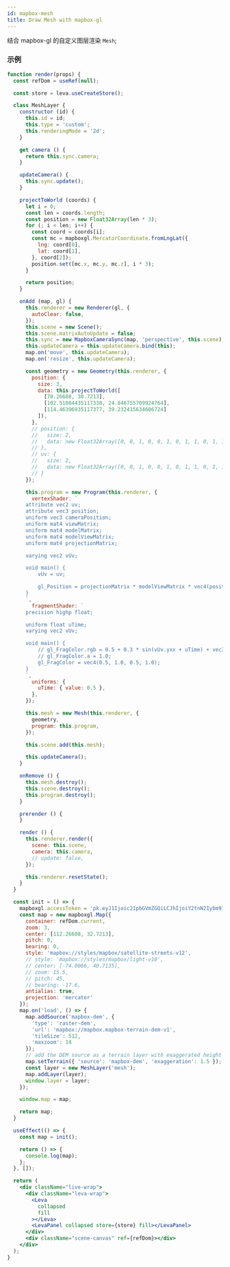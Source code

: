 ```yaml
---
id: mapbox-mesh
title: Draw Mesh with mapbox-gl
---
```


结合 mapbox-gl 的自定义图层渲染 `Mesh`;

### 示例

```jsx live
function render(props) {
  const refDom = useRef(null);

  const store = leva.useCreateStore();

  class MeshLayer {
    constructor (id) {
      this.id = id;
      this.type = 'custom';
      this.renderingMode = '2d';
    }

    get camera () {
      return this.sync.camera;
    }

    updateCamera() {
      this.sync.update();
    }

    projectToWorld (coords) {
      let i = 0;
      const len = coords.length;
      const position = new Float32Array(len * 3);
      for (; i < len; i++) {
        const coord = coords[i];
        const mc = mapboxgl.MercatorCoordinate.fromLngLat({
          lng: coord[0],
          lat: coord[1],
        }, coord[2]);
        position.set([mc.x, mc.y, mc.z], i * 3);
      }

      return position;
    }

    onAdd (map, gl) {
      this.renderer = new Renderer(gl, {
        autoClear: false,
      });
      this.scene = new Scene();
      this.scene.matrixAutoUpdate = false;
      this.sync = new MapboxCameraSync(map, 'perspective', this.scene);
      this.updateCamera = this.updateCamera.bind(this);
      map.on('move', this.updateCamera);
      map.on('resize', this.updateCamera);

      const geometry = new Geometry(this.renderer, {
        position: {
          size: 3,
          data: this.projectToWorld([
            [70.26608, 38.7213],
            [102.51084435117338, 24.846755709924764],
            [114.46396935117377, 39.232415634606724]
          ]),
        },
        // position: {
        //   size: 2,
        //   data: new Float32Array([0, 0, 1, 0, 0, 1, 0, 1, 1, 0, 1, 1])
        // },
        // uv: {
        //   size: 2,
        //   data: new Float32Array([0, 0, 1, 0, 0, 1, 0, 1, 1, 0, 1, 1])
        // }
      });

      this.program = new Program(this.renderer, {
        vertexShader: `
      attribute vec2 uv;
      attribute vec3 position;
      uniform vec3 cameraPosition;
      uniform mat4 viewMatrix;
      uniform mat4 modelMatrix;
      uniform mat4 modelViewMatrix;
      uniform mat4 projectionMatrix;

      varying vec2 vUv;

      void main() {
          vUv = uv;

          gl_Position = projectionMatrix * modelViewMatrix * vec4(position, 1.0);
      }
      `,
        fragmentShader: `
      precision highp float;

      uniform float uTime;
      varying vec2 vUv;

      void main() {
          // gl_FragColor.rgb = 0.5 + 0.3 * sin(vUv.yxx + uTime) + vec3(0.2, 0.0, 0.1);
          // gl_FragColor.a = 1.0;
          gl_FragColor = vec4(0.5, 1.0, 0.5, 1.0);
      }
      `,
        uniforms: {
          uTime: { value: 0.5 },
        },
      });

      this.mesh = new Mesh(this.renderer, {
        geometry,
        program: this.program,
      });

      this.scene.add(this.mesh);

      this.updateCamera();
    }

    onRemove () {
      this.mesh.destroy();
      this.scene.destroy();
      this.program.destroy();
    }

    prerender () {
    }

    render () {
      this.renderer.render({
        scene: this.scene,
        camera: this.camera,
        // update: false,
      });

      this.renderer.resetState();
    }
  }

  const init = () => {
    mapboxgl.accessToken = 'pk.eyJ1Ijoic21pbGVmZGQiLCJhIjoiY2tnN2Iybm91MDIzajJ5bHM1N3o5YzgybiJ9.KI0dCXX1rAfcLO1iwGKwHg';
    const map = new mapboxgl.Map({
      container: refDom.current,
      zoom: 3,
      center: [112.26608, 32.7213],
      pitch: 0,
      bearing: 0,
      style: 'mapbox://styles/mapbox/satellite-streets-v12',
      // style: 'mapbox://styles/mapbox/light-v10',
      // center: [-74.0066, 40.7135],
      // zoom: 15.5,
      // pitch: 45,
      // bearing: -17.6,
      antialias: true,
      projection: 'mercator'
    });
    map.on('load', () => {
      map.addSource('mapbox-dem', {
        'type': 'raster-dem',
        'url': 'mapbox://mapbox.mapbox-terrain-dem-v1',
        'tileSize': 512,
        'maxzoom': 14
      });
      // add the DEM source as a terrain layer with exaggerated height
      map.setTerrain({ 'source': 'mapbox-dem', 'exaggeration': 1.5 });
      const layer = new MeshLayer('mesh');
      map.addLayer(layer);
      window.layer = layer;
    });

    window.map = map;

    return map;
  }

  useEffect(() => {
    const map = init();

    return () => {
      console.log(map);
    };
  }, []);

  return (
    <div className="live-wrap">
      <div className="leva-wrap">
        <Leva
          collapsed
          fill
        ></Leva>
        <LevaPanel collapsed store={store} fill></LevaPanel>
      </div>
      <div className="scene-canvas" ref={refDom}></div>
    </div>
  );
}
```
